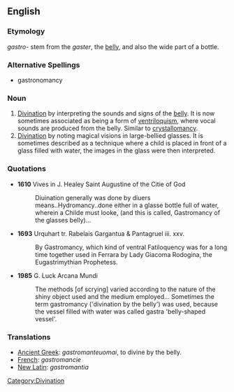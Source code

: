 ==English==

===Etymology===
{{AGr.}} ''gastro-'' stem from the {{AGr.}} ''gaster'', the [[belly]], and also the wide part of a bottle.

===Alternative Spellings===
*gastronomancy

===Noun===
{{en-noun|-}}

# [[divination|Divination]] by interpreting the sounds and signs of the [[belly]]. It is now sometimes associated as being a form of [[ventriloquism]], where vocal sounds are produced from the belly. Similar to [[crystallomancy]].
# [[divination|Divination]] by noting magical visions in large-bellied glasses. It is sometimes described as a technique where a child is placed in front of a glass filled with water, the images in the glass were then interpreted.

===Quotations===
*'''1610''' Vives in J. Healey Saint Augustine of the Citie of God
*:Diuination generally was done by diuers means..Hydromancy..done either in a glasse bottle full of water, wherein a Childe must looke, (and this is called, Gastromancy of the glasses belly)...

*'''1693''' Urquhart tr. Rabelais Gargantua & Pantagruel iii. xxv.
*:By Gastromancy, which kind of ventral Fatiloquency was for a long time together used in Ferrara by Lady Giacoma Rodogina, the Eugastrimythian Prophetess.

*'''1985''' G. Luck Arcana Mundi
*:The methods [of scrying] varied according to the nature of the shiny object used and the medium employed... Sometimes the term gastromancy ('divination by the belly') was used, because the vessel filled with water was called gastra 'belly-shaped vessel'.

===Translations===
*[[Ancient Greek]]: ''gastromanteuomai'', to divine by the belly.
*[[French]]: ''gastromancie''
*[[New Latin]]: ''gastromantia''

[[Category:Divination]]